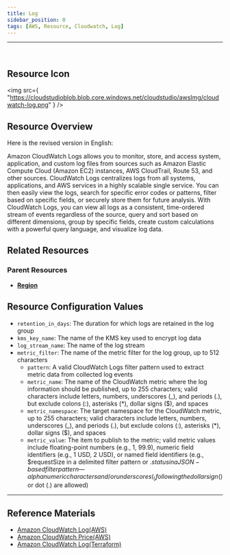```yaml
---
title: Log
sidebar_position: 0
tags: [AWS, Resource, Cloudwatch, Log]
---
```


<hr />
<br />

## Resource Icon

<img
    src={
        "https://cloudstudioblob.blob.core.windows.net/cloudstudio/awsImg/cloudwatch-log.png"
    }
/>

## Resource Overview

Here is the revised version in English:

Amazon CloudWatch Logs allows you to monitor, store, and access system, application, and custom log files from sources such as Amazon Elastic Compute Cloud (Amazon EC2) instances, AWS CloudTrail, Route 53, and other sources. 
CloudWatch Logs centralizes logs from all systems, applications, and AWS services in a highly scalable single service. 
You can then easily view the logs, search for specific error codes or patterns, filter based on specific fields, or securely store them for future analysis. 
With CloudWatch Logs, you can view all logs as a consistent, time-ordered stream of events regardless of the source, query and sort based on different dimensions, group by specific fields, create custom calculations with a powerful query language, and visualize log data.

## Related Resources

### Parent Resources

-   [**Region**](https://docs.cstudio.app/docs/resource/aws/Base/Region)

## Resource Configuration Values

-   `retention_in_days`: The duration for which logs are retained in the log group
-   `kms_key_name`: The name of the KMS key used to encrypt log data
-   `log_stream_name`: The name of the log stream
-   `metric_filter`: The name of the metric filter for the log group, up to 512 characters
    -   `pattern`: A valid CloudWatch Logs filter pattern used to extract metric data from collected log events
    -   `metric_name`: The name of the CloudWatch metric where the log information should be published, up to 255 characters; valid characters include letters, numbers, underscores (_), and periods (.), but exclude colons (:), asterisks (*), dollar signs ($), and spaces
    -   `metric_namespace`: The target namespace for the CloudWatch metric, up to 255 characters; valid characters include letters, numbers, underscores (_), and periods (.), but exclude colons (:), asterisks (*), dollar signs ($), and spaces
    -   `metric_value`: The item to publish to the metric; valid metric values include floating-point numbers (e.g., 1, 99.9), numeric field identifiers (e.g., 1 USD, 2 USD), or named field identifiers (e.g., $requestSize in a delimited filter pattern or $.status in a JSON-based filter pattern—alphanumeric characters and/or underscores (_) following the dollar sign ($) or dot (.) are allowed)

---

## Reference Materials

-   [Amazon CloudWatch Log(AWS)](https://docs.aws.amazon.com/ko_kr/AmazonCloudWatchLogs/latest/APIReference/Welcome.html)
-   [Amazon CloudWatch Price(AWS)](https://aws.amazon.com/ko/cloudwatch/pricing/?nc2=type_a)
-   [Amazon CloudWatch Log(Terraform)](https://registry.terraform.io/providers/hashicorp/aws/latest/docs/resources/cloudwatch_log_data_protection_policy)

